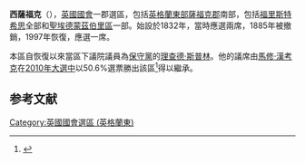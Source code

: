 {{NoteTA
|G1=PoliticiansUK
|1=zh-hans:马修·汉考克;zh-tw:馬修·漢考克;zh-hk:夏國賢;
}}
{{Infobox UK constituency main
 |name        = 西薩福克
 |parliament  = uk
 |map1        = WestSuffolk2007
 |map2        = EnglandSuffolk
 |map_entity  = [[薩福克郡|薩福克郡]]
 |map_year    = 
 |year        = 1997
 |abolished   = 
 |type        = 郡
 |previous    = 
 |next        = 
 |electorate  = 76,158 (December 2010)<ref>{{cite web|url=http://www.boundarycommissionforengland.org.uk/electoral-figures/electoral-figures.htm|title=Electorate Figures - Boundary Commission for England|date=4 March 2011|work=2011 Electorate Figures|publisher=Boundary Commission for England|accessdate=13 March 2011|deadurl=yes|archiveurl=https://web.archive.org/web/20101106204053/http://www.boundarycommissionforengland.org.uk/electoral-figures/electoral-figures.htm|archivedate=2010年11月6日}}</ref>
 |mp          = [[夏國賢|夏國賢]]
 |party       = [[保守黨_(英國)|保守黨]]
 |region      = 英格蘭
 |county      = [[薩福克郡|薩福克郡]]
 |towns       = 
 |elects_howmany = 1
}}
'''西薩福克'''（{{lang-en|West Suffolk}}），[[英國|英國]][[英國國會|國會]]一郡選區，包括[[英格蘭|英格蘭]][[英格蘭東|東部]][[薩福克郡|薩福克郡]]南部，包括[[福里斯特希思|福里斯特希思]]全部和[[聖埃德蒙茲伯里區|聖埃德蒙茲伯里區]]一部。始設於1832年，當時應選兩席，1885年被撤銷，1997年恢復，應選一席。

本區自恢復以來當區下議院議員為[[保守黨_(英國)|保守黨]]的[[理查德·斯普林|理查德·斯普林]]。他的議席由[[馬修·漢考克|馬修·漢考克]]在[[2010年英國大選|2010年大選中]]以50.6%選票勝出該區<ref name="">{{cite news
|publisher=[[英國廣播公司|英國廣播公司]]
|date=2010年5月7日
|title=Election 2010/Constituency/West Suffolk
|url=http://news.bbc.co.uk/1/shared/election2010/results/constituency/f10.stm
|accessdate=2010年6月14日
|archive-date=2017年9月5日
|archive-url=https://web.archive.org/web/20170905004836/http://news.bbc.co.uk/1/shared/election2010/results/constituency/f10.stm
|dead-url=no
}}</ref>得以繼承。

==参考文献==
<div class="references-small">
<references></references>
</div>

{{DEFAULTSORT:West Suffolk (UK Parliament constituency)}}
[[Category:英國國會選區_(英格蘭東)|Category:英國國會選區 (英格蘭東)]]